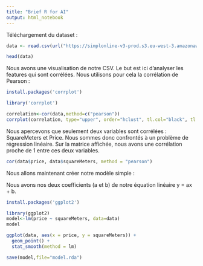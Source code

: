 ---
title: "Brief R for AI"
output: html_notebook
---
Téléchargement du dataset :

```{r}
data <- read.csv(url("https://simplonline-v3-prod.s3.eu-west-3.amazonaws.com/media/file/csv/a5707984-9111-4d36-9da9-4ab5d35162cd.csv"))
```

```{r}
head(data)
```

Nous avons une visualisation de notre CSV. Le but est ici d'analyser les features qui sont corrélées. Nous utilisons pour cela la corrélation de Pearson :

```{r}
install.packages('corrplot')
```

```{r}
library('corrplot')
```
```{r}
correlation<-cor(data,method=c("pearson"))
corrplot(correlation, type="upper", order="hclust", tl.col="black", tl.srt=45)
```
Nous apercevons que seulement deux variables sont corrélées : SquareMeters et Price. Nous sommes donc confrontés à un problème de régression linéaire. Sur la matrice affichée, nous avons une corrélation proche de 1 entre ces deux variables.

```{r}
cor(data$price, data$squareMeters, method = "pearson")
```
Nous allons maintenant créer notre modèle simple :


Nous avons nos deux coefficients (a et b) de notre équation linéaire y = ax + b.

```{r}
install.packages('ggplot2')
```
```{r}
library(ggplot2)
model<-lm(price ~ squareMeters, data=data)
model
```
```{r}
ggplot(data, aes(x = price, y = squareMeters)) +
  geom_point() +
  stat_smooth(method = lm)
```

```{r}
save(model,file="model.rda")
```










